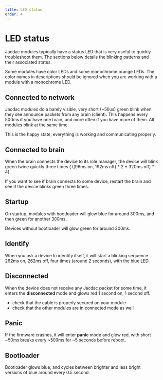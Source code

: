 ---
title: LED status
order: 4
---

# LED status

Jacdac modules typically have a status LED 
that is very useful to quickly troubleshoot them.
The sections below details the blinking patterns
and their associated states.

Some modules have color LEDs and some monochrome orange LEDs.
The color names in descriptions should be ignored when you are working with
a module with a monochrome LED.

## Connected to network

Jacdac modules do a barely visible, very short (~50us) green blink when they see
announce packets from any brain (client).
This happens every 500ms if you have one brain, and more often if you have more of them.
All modules blink at the same time.

This is the happy state, everything is working and communicating properly.

## Connected to brain

When the brain connects the device to its role manager, the device will blink green twice
quickly three times ( ((96ms on, 192ms off) * 2 + 320ms off) * 4).

If you want to see if brain connects to some device, restart the brain and see if the device
blinks green three times.

## Startup

On startup, modules with bootloader will glow blue for around 300ms,
and then green for another 300ms.

Devices without bootloader will glow green for around 300ms.

## Identify

When you ask a device to identify itself, it will start a blinking sequence
262ms on, 262ms off, four times (around 2 seconds), with the blue LED.

## Disconnected

When the device does not receive any Jacdac packet for some time, 
it enters the **disconnected** mode and glows red 1 second on, 1 second off.

* check that the cable is properly secured on your module
* check that the other modules are in connected mode as well

## Panic

If the firmware crashes, it will enter **panic** mode
and glow red, with short ~50ms breaks every ~500ms for ~5 seconds before reboot.

## Bootloader

Bootloader glows blue, and cycles between brighter and less bright versions of blue
around every 0.5 second.
